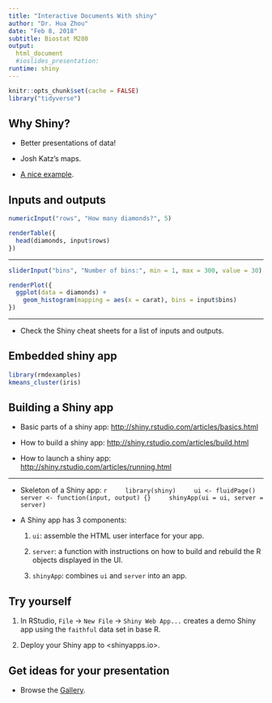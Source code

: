 ```yaml
---
title: "Interactive Documents With shiny"
author: "Dr. Hua Zhou"
date: "Feb 8, 2018"
subtitle: Biostat M280
output:
  html_document
  #ioslides_presentation:
runtime: shiny  
---
```


```r
knitr::opts_chunk$set(cache = FALSE)
library("tidyverse")
```

## Why Shiny?

- Better presentations of data!

- Josh Katz's maps.

- [A nice example](https://research.hackerrank.com/developer-skills/2018/).

## Inputs and outputs 

```r
numericInput("rows", "How many diamonds?", 5)

renderTable({
  head(diamonds, input$rows)
})
```

----

```r
sliderInput("bins", "Number of bins:", min = 1, max = 300, value = 30)

renderPlot({
  ggplot(data = diamonds) +
    geom_histogram(mapping = aes(x = carat), bins = input$bins)
})
```

----

- Check the Shiny cheat sheets for a list of inputs and outputs.

## Embedded shiny app

```r
library(rmdexamples)
kmeans_cluster(iris)
```

## Building a Shiny app

- Basic parts of a shiny app: <http://shiny.rstudio.com/articles/basics.html>

- How to build a shiny app: <http://shiny.rstudio.com/articles/build.html>

- How to launch a shiny app: <http://shiny.rstudio.com/articles/running.html>

----

- Skeleton of a Shiny app:
    ```r
    library(shiny)
    ui <- fluidPage()
    server <- function(input, output) {}
    shinyApp(ui = ui, server = server)
    ```

- A Shiny app has 3 components:

    1. `ui`: assemble the HTML user interface for your app.

    2. `server`: a function with instructions on how to build and rebuild the R objects displayed in the UI.

    3. `shinyApp`: combines `ui` and `server` into an app.

## Try yourself

1. In RStudio, `File` -> `New File` -> `Shiny Web App...` creates a demo Shiny app using the `faithful` data set in base R.

2. Deploy your Shiny app to <shinyapps.io>.

## Get ideas for your presentation

- Browse the [Gallery](http://shiny.rstudio.com/gallery/).